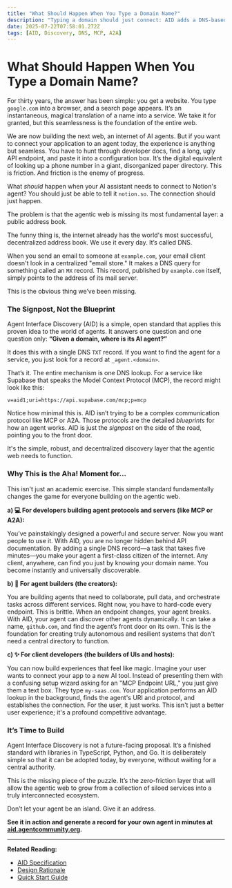 ```yaml
---
title: "What Should Happen When You Type a Domain Name?"
description: "Typing a domain should just connect: AID adds a DNS-based address book so apps discover an agent’s URI and protocol automatically."
date: 2025-07-22T07:58:01.272Z
tags: [AID, Discovery, DNS, MCP, A2A]
---
```


# What Should Happen When You Type a Domain Name?

For thirty years, the answer has been simple: you get a website. You type `google.com` into a browser, and a search page appears. It’s an instantaneous, magical translation of a name into a service. We take it for granted, but this seamlessness is the foundation of the entire web.

We are now building the next web, an internet of AI agents. But if you want to connect your application to an agent today, the experience is anything but seamless. You have to hunt through developer docs, find a long, ugly API endpoint, and paste it into a configuration box. It’s the digital equivalent of looking up a phone number in a giant, disorganized paper directory. This is friction. And friction is the enemy of progress.

What _should_ happen when your AI assistant needs to connect to Notion's agent? You should just be able to tell it `notion.so`. The connection should just happen.

The problem is that the agentic web is missing its most fundamental layer: a public address book.

The funny thing is, the internet already has the world's most successful, decentralized address book. We use it every day. It’s called DNS.

When you send an email to someone at `example.com`, your email client doesn't look in a centralized "email store." It makes a DNS query for something called an `MX` record. This record, published by `example.com` itself, simply points to the address of its mail server.

This is the obvious thing we’ve been missing.

### The Signpost, Not the Blueprint

Agent Interface Discovery (AID) is a simple, open standard that applies this proven idea to the world of agents. It answers one question and one question only: **“Given a domain, where is its AI agent?”**

It does this with a single DNS `TXT` record. If you want to find the agent for a service, you just look for a record at `_agent.<domain>`.

That’s it. The entire mechanism is one DNS lookup. For a service like Supabase that speaks the Model Context Protocol (MCP), the record might look like this:

`v=aid1;uri=https://api.supabase.com/mcp;p=mcp`

Notice how minimal this is. AID isn’t trying to be a complex communication protocol like MCP or A2A. Those protocols are the detailed _blueprints_ for how an agent works. AID is just the _signpost_ on the side of the road, pointing you to the front door.

It's the simple, robust, and decentralized discovery layer that the agentic web needs to function.

### Why This is the Aha! Moment for…

This isn't just an academic exercise. This simple standard fundamentally changes the game for everyone building on the agentic web.

**a) 💻 For developers building agent protocols and servers (like MCP or A2A):**

You’ve painstakingly designed a powerful and secure server. Now you want people to use it. With AID, you are no longer hidden behind API documentation. By adding a single DNS record—a task that takes five minutes—you make your agent a first-class citizen of the internet. Any client, anywhere, can find you just by knowing your domain name. You become instantly and universally discoverable.

**b) 🤖 For agent builders (the creators):**

You are building agents that need to collaborate, pull data, and orchestrate tasks across different services. Right now, you have to hard-code every endpoint. This is brittle. When an endpoint changes, your agent breaks. With AID, your agent can discover other agents dynamically. It can take a name, `github.com`, and find the agent’s front door on its own. This is the foundation for creating truly autonomous and resilient systems that don't need a central directory to function.

**c) ✨ For client developers (the builders of UIs and hosts):**

You can now build experiences that feel like magic. Imagine your user wants to connect your app to a new AI tool. Instead of presenting them with a confusing setup wizard asking for an "MCP Endpoint URL," you just give them a text box. They type `my-saas.com`. Your application performs an AID lookup in the background, finds the agent's URI and protocol, and establishes the connection. For the user, it just works. This isn't just a better user experience; it's a profound competitive advantage.

### It’s Time to Build

Agent Interface Discovery is not a future-facing proposal. It’s a finished standard with libraries in TypeScript, Python, and Go. It is deliberately simple so that it can be adopted today, by everyone, without waiting for a central authority.

This is the missing piece of the puzzle. It’s the zero-friction layer that will allow the agentic web to grow from a collection of siloed services into a truly interconnected ecosystem.

Don’t let your agent be an island. Give it an address.

**See it in action and generate a record for your own agent in minutes at [aid.agentcommunity.org](https://aid.agentcommunity.org).**

---

**Related Reading:**

- [AID Specification](../specification.md)
- [Design Rationale](../rationale.md)
- [Quick Start Guide](../quickstart/index.md)
